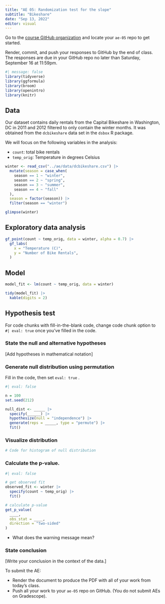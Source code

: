 ```yaml
---
title: "AE 05: Randomization test for the slope"
subtitle: "Bikeshare"
date: "Sep 13, 2022"
editor: visual
---
```


::: callout-important
Go to the [course GitHub organization](https://github.com/sta210-fa23) and locate your `ae-05` repo to get started.

Render, commit, and push your responses to GitHub by the end of class. The responses are due in your GitHub repo no later than Saturday, September 16 at 11:59pm.
:::

```r
#| message: false
library(tidyverse)
library(ggformula)
library(broom)
library(openintro)
library(knitr)
```

## Data

Our dataset contains daily rentals from the Capital Bikeshare in Washington, DC in 2011 and 2012 filtered to only contain the winter months. It was obtained from the `dcbikeshare` data set in the `dsbox` R package.

We will focus on the following variables in the analysis:

-   `count`: total bike rentals
-   `temp_orig`: Temperature in degrees Celsius

```r
winter <- read_csv("../ae/data/dcbikeshare.csv") |>
  mutate(season = case_when(
    season == 1 ~ "winter",
    season == 2 ~ "spring",
    season == 3 ~ "summer",
    season == 4 ~ "fall"
  ),
  season = factor(season)) |>
  filter(season == "winter")

glimpse(winter)
```

## Exploratory data analysis

```r
gf_point(count ~ temp_orig, data = winter, alpha = 0.7) |> 
  gf_labs(
    x = "Temperature (C)",
    y = "Number of Bike Rentals",
  )
```

## Model

```r
model_fit <- lm(count ~ temp_orig, data = winter)

tidy(model_fit) |>
  kable(digits = 2)
```

## Hypothesis test

::: callout-tip
For code chunks with fill-in-the-blank code, change code chunk option to `#| eval: true` once you've filled in the code.
:::

### State the null and alternative hypotheses

\[Add hypotheses in mathematical notation\]

### Generate null distribution using permutation

Fill in the code, then set `eval: true` .

```r
#| eval: false

n = 100
set.seed(212)

null_dist <- _____ |>
  specify(______) |>
  hypothesize(null = "independence") |>
  generate(reps = _____, type = "permute") |>
  fit()
```

### Visualize distribution

```r
# Code for histogram of null distribution
```

### Calculate the p-value.

```r
#| eval: false 

# get observed fit 
observed_fit <- winter |>
  specify(count ~ temp_orig) |>
  fit()

# calculate p-value
get_p_value(
  ____,
  obs_stat = ____,
  direction = "two-sided"
)
```

-   What does the warning message mean?

### State conclusion

\[Write your conclusion in the context of the data.\]

::: callout-important
To submit the AE:

-   Render the document to produce the PDF with all of your work from today's class.
-   Push all your work to your `ae-05` repo on GitHub. (You do not submit AEs on Gradescope).
:::
